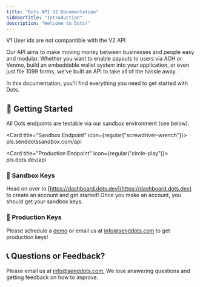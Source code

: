 ```yaml
---
title: "Dots API V2 Documentation"
sidebarTitle: "Introduction"
description: "Welcome to Dots!"
---
```


<Warning>V1 User ids are not compantible with the V2 API</Warning>

Our API aims to make moving money between businesses and people easy and modular. Whether you want to enable payouts to users via ACH or Venmo, build an embeddable wallet system into your application, or even just file 1099 forms, we've built an API to take all of the hassle away.

In this documentation, you'll find everything you need to get started with Dots.

## 💸 Getting Started

All Dots endpoints are testable via our sandbox environment (see below).

<Card title="Sandbox Endpoint" icon={regular("screwdriver-wrench")}>
  pls.senddotssandbox.com/api
</Card>

<Card title="Production Endpoint" icon={regular("circle-play")}>
  pls.dots.dev/api
</Card>

### 🔑 Sandbox Keys

Head on over to [https://dashboard.dots.dev](https://dashboard.dots.dev) to create an account and get started! Once you make an account, you should get your sandbox keys.

### 🔑 Production Keys

Please schedule a [demo](https://dots.dev/get%5Fstarted) or email us at [info@senddots.com](mailto:info@senddots.com) to get production keys!

## 📞 Questions or Feedback?

Please email us at [info@senddots.com.](mailto:info@senddots.com) We love answering questions and getting feedback on how to improve.

